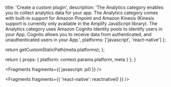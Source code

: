 
  title: 'Create a custom plugin',
  description: 'The Analytics category enables you to collect analytics data for your app. The Analytics category comes with built-in support for Amazon Pinpoint and Amazon Kinesis (Kinesis support is currently only available in the Amplify JavaScript library). The Analytics category uses Amazon Cognito Identity pools to identify users in your App. Cognito allows you to receive data from authenticated, and unauthenticated users in your App.',
  platforms: ['javascript', 'react-native']
};

  return getCustomStaticPath(meta.platforms);
};

  return {
    props: {
      platform: context.params.platform,
      meta
    }
  };
}


<Fragments fragments={{ javascript: js0 }} />


<Fragments fragments={{ 'react-native': reactnative0 }} />
